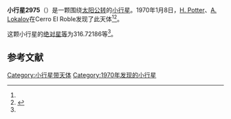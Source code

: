 {{Infobox planet
| bgcolour = #FFFFC0
| name = 2975 Spahr
| symbol = 
| image = 
| caption = 
| discovery = yes
| discovery_ref = 
| discoverer = [[H._Potter|H. Potter]]、[[A._Lokalov|A. Lokalov]]
| discovery_site = [[Cerro_El_Roble|Cerro El Roble]] 
| discovered = 1970年1月8日
| designations = yes
| mp_name = 
| named_after = 
| alt_names = 1970 AF1/ 1957 HU / 1967 GH / 1970 AK1 / 1970 CB / 1978 PF4
| mp_category = [[主带小行星|主带小行星]]
| orbit_ref = <ref name="a">[http://ssd.jpl.nasa.gov/sbdb.cgi?sstr=2975 2975 Spahr] {{Wayback|url=http://ssd.jpl.nasa.gov/sbdb.cgi?sstr=2975 |date=20200820020305 }}，小行星數據庫瀏覽器（JPL Small-Body Database Browser）－[[美国国家航空航天局|美国国家航空航天局]]喷气推进实验室</ref>
| epoch = 2456400.5 (2013年4月18日更新)
| aphelion = {{convert|2.4623444|AU|km|3|abbr=on|lk=out}}
| perihelion = {{convert|2.0353878|AU|km|3|abbr=on}}
| semimajor = {{convert|2.2488661|AU|km|3|abbr=on}}
| eccentricity = 0.0949271
| period = 1231.810226 [[日|日]]<br />3.37[[儒略年|儒略年]]
| avg_speed = 
| inclination = 6.89837
| asc_node = 236.62516
| mean_anomaly = 
| arg_peri = 316.72186
| satellites = 
| physical_characteristics = yes
| dimensions = 
| mass = 
| density = 
| surface_grav = 
| escape_velocity = 
| sidereal_day = 
| axial_tilt = 
| pole_ecliptic_lat = 
| pole_ecliptic_lon = 
| albedo = 
| temperatures= 
| temp_name1 = 
| mean_temp_1 = 
| max_temp_1 = 
| temp_name2 = 
| max_temp_2 = 
| spectral_type = 
| abs_magnitude = 316.72186
}}

'''小行星2975'''（{{lang-en|2975 Spahr}}）是一颗围绕[[太阳|太阳]][[公转|公转]]的[[小行星|小行星]]。1970年1月8日，[[H._Potter|H. Potter]]、[[A._Lokalov|A. Lokalov]]在Cerro El Roble发现了此天体<ref name="a" /><ref>{{cite news|title=小行星列表|url=http://cfa-www.harvard.edu/iau/lists/NumberedMPs.txt|accessdate=2013-07-08|newspaper=哈佛大学|archive-date=2008-05-17|archive-url=https://web.archive.org/web/20080517010638/http://cfa-www.harvard.edu/iau/lists/NumberedMPs.txt|dead-url=no}}</ref>。

这颗小行星的[[绝对星等|绝对星等]]为316.72186等<ref name="a" />。

==参考文献==
{{reflist}}
{{Minor Planet Number|[[小行星2974|小行星2974]]|[[小行星2976|小行星2976]]}}

{{小天体}}

[[Category:小行星带天体|Category:小行星带天体]]
[[Category:1970年发现的小行星|Category:1970年发现的小行星]]

{{asteroid-stub}}